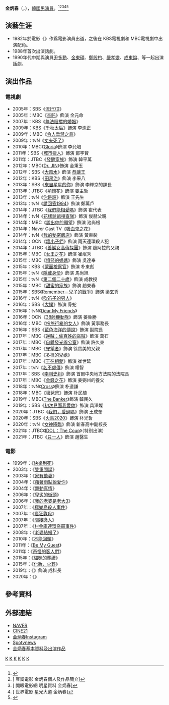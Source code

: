 {{藝人
|姓名 = 金炳春
|類型 = 男演員
|圖片 = 
|圖片尺寸 = 
|圖片簡介 = 
|本名 = 
|外文名 = 김병춘
|外文 = ko
|羅馬拼音 = Kim Byeong Chun
|英文名 =
|暱稱 =
|其他藝名 = 
|國籍 = {{KOR}}
|出生日期 = {{birth_date_and_age|1966|6|13}}
|出生地點 = {{KOR}}
|宗教信仰 = 
|語言 = [[韓語|韓語]]
|職業 = [[演員|演員]]
|教育程度 = [[首爾藝術大學|首爾藝術大學]]戲劇系 學士
|配偶  = 趙京美（音譯，韓文 조경미）
|兒女 = 1子
|出道作 = 
|出道日期 = 
|代表作 = 
|活躍年代 = 1982年～現在
|唱片公司 = 
|經紀公司 = BaleulJeong Entertainment（株）
| IMDb = 2258705
|相關團體 = 
|網站 = 
}}

'''金炳春'''（{{lang-ko|김병춘}}，{{bd|1966年|6月13日}}），[[韓國|韓國]][[男演員|男演員]]。<ref>{{Cite web |url=https://baike.baidu.com/item/%E9%87%91%E7%82%B3%E6%98%A5 |title=百度百科 金炳春簡介{{zh-cn}} |accessdate=2020-09-20 |archive-date=2019-07-01 |archive-url=https://web.archive.org/web/20190701071546/https://baike.baidu.com/item/%E9%87%91%E7%82%B3%E6%98%A5 |dead-url=no }}</ref><ref>[{{Cite web |url=https://movie.douban.com/celebrity/1359499/ |title=豆瓣電影 金炳春個人及作品簡介{{zh-cn}} |accessdate=2018-05-31 |archive-date=2018-06-17 |archive-url=https://web.archive.org/web/20180617192826/https://movie.douban.com/celebrity/1359499/ |dead-url=no }} 豆瓣電影 金炳春個人及作品簡介{{zh-cn}}]</ref><ref>[{{Cite web |url=http://app2.atmovies.com.tw/star/SQOKIF3041/ |title=開眼電影網 明星資料 金炳春{{zh-tw}} |accessdate=2018-05-31 |archive-date=2019-07-01 |archive-url=https://web.archive.org/web/20190701071546/http://app2.atmovies.com.tw/star/SQOKIF3041/ |dead-url=no }} 開眼電影網 明星資料 金炳春{{zh-tw}}]</ref><ref>[{{Cite web |url=http://www.worldscreen.com.tw/starts.php?start_id=6933 |title=世界電影 星光大道 金炳春{{zh-tw}} |accessdate=2018-05-31 |archive-date=2019-07-01 |archive-url=https://web.archive.org/web/20190701071545/http://www.worldscreen.com.tw/starts.php?start_id=6933 |dead-url=no }} 世界電影 星光大道 金炳春{{zh-tw}}]</ref><ref>{{Cite web |url=http://www.twword.com/wiki/%E9%87%91%E7%82%B3%E6%98%A5 |title=台灣WORD 金炳春{{zh-tw}} |accessdate=2020-09-20 |archive-date=2019-07-01 |archive-url=https://web.archive.org/web/20190701071545/http://www.twword.com/wiki/%E9%87%91%E7%82%B3%E6%98%A5 |dead-url=no }}</ref>

== 演藝生涯 ==
*1982年於電影《{{link-ko|明日棒球王|내일은 야구왕}}》作爲電影演員出道，之後在 KBS電視劇和 MBC電視劇中出演配角。
*1988年首次出演話劇。
*1990年代中期與演員[[尹多勳|尹多勳]]、[[金東碩|金東碩]]、[[鄭殷杓|鄭殷杓]]、[[嚴孝燮|嚴孝燮]]、[[成東鎰|成東鎰]]、{{link-ko|趙升衍|조승연 (배우)}}等一起出演話劇。

== 演出作品 ==
=== 電視劇 ===
*2005年：SBS《[[流行70|流行70]]》 
*2005年：MBC《[[辛旽_(電視劇)|辛旽]]》飾演 金元命
*2007年：KBS《[[無法阻擋的婚姻|無法阻擋的婚姻]]》
*2009年：KBS《[[千秋太后_(電視劇)|千秋太后]]》飾演 李洙正
*2009年：MBC《[[令人垂涎之島|令人垂涎之島]]》
*2009年：tvN《[[丈夫死了|丈夫死了]]》
*2010年：MBC《[[Gloria_(電視劇)|Gloria]]》飾演 李允培
*2011年：SBS《[[城市獵人_(韓國電視劇)|城市獵人]]》飾演 鄭宇賢
*2011年：JTBC《[[發酵家族|發酵家族]]》飾演 韓平萬
*2012年：MBC《[[Dr._JIN|Dr. JIN]]》飾演 金秉玉
*2012年：SBS《[[大風水|大風水]]》飾演 [[恭讓王|恭讓王]]
*2012年：KBS《[[田禹治_(電視劇)|田禹治]]》飾演 李采八
*2013年：SBS《[[來自星星的你|來自星星的你]]》飾演 李輝京的課長
*2013年：JTBC《[[荊棘花|荊棘花]]》飾演 姜主哲
*2013年：tvN《[[你是誰_(2013年電視劇)|你是誰]]》飾演 王先生
*2013年：tvN《[[請回答1994|請回答1994]]》飾演 鄭萬戶
*2014年：JTBC《[[我們能相愛嗎|我們能相愛嗎]]》飾演 崔代表
*2014年：tvN《[[花樣爺爺搜查隊|花樣爺爺搜查隊]]》飾演 俊赫父親
*2014年：MBC《[[說出你的願望|說出你的願望]]》飾演 池尚根
*2014年：Naver Cast TV《[[吸血鬼之花|吸血鬼之花]]》
*2014年：tvN《[[我的秘密飯店|我的秘密飯店]]》飾演 黃東裴
*2014年：OCN《[[壞小子們|壞小子們]]》飾演 雨天連環殺人犯
*2014年：JTBC《[[善巖女高偵探團|善巖女高偵探團]]》飾演 趙阿拉的父親
*2015年：MBC《[[女王之花|女王之花]]》飾演 崔岷秀
*2015年：MBC《[[憤怒的媽媽|憤怒的媽媽]]》飾演 吳達奉
*2015年：KBS《[[蒙面檢察官|蒙面檢察官]]》飾演 朴東彪
*2015年：tvN《[[隱藏身份|隱藏身份]]》飾演 馬尚旭
*2015年：tvN《[[第二個二十歲|第二個二十歲]]》飾演 成教授
*2015年：MBC《[[甜蜜的家族|甜蜜的家族]]》飾演 趙東春
*2015年：SBS《[[Remember－兒子的戰爭|Remember－兒子的戰爭]]》飾演 梁玄秀
*2016年：tvN《[[吹笛子的男人|吹笛子的男人]]》
*2016年：SBS《[[大撲|大撲]]》飾演 骨蛇
*2016年：tvN《[[Dear_My_Friends|Dear My Friends]]》
*2016年：OCN《[[38師機動隊|38師機動隊]]》飾演 姜魯勝
*2016年：MBC《[[拖旅行箱的女人|拖旅行箱的女人]]》飾演 黃事務長
*2016年：SBS《[[藍色海洋的傳說|藍色海洋的傳說]]》飾演 副院長
*2017年：MBC《[[逆賊：偷百姓的盜賊|逆賊：偷百姓的盜賊]]》飾演 萬石
*2017年：MBC《[[自體發光辦公室|自體發光辦公室]]》飾演 許久東
*2017年：MBC《[[守望者|守望者]]》飾演 徐寶美的父親
*2017年：MBC《[[多樣的兒媳|多樣的兒媳]]》
*2017年：MBC《[[王在相愛|王在相愛]]》飾演 崔世延
*2017年：tvN《[[名不虛傳|名不虛傳]]》飾演 權智
*2017年：SBS《[[李判史判|李判史判]]》飾演 首爾中央地方法院的法院長
*2017年：MBC《[[金錢之花|金錢之花]]》飾演 姜弼州的養父
*2018年：tvN《[[Cross_(電視劇)|Cross]]》飾演 朴道謙
*2018年：MBC《[[壞爸爸|壞爸爸]]》飾演 朴民植
*2019年：MBC《[[The_Banker_(電視劇)|The Banker]]》飾演 韓民久
*2019年：SBS《[[初次見面我愛你_(韓國電視劇)|初次見面我愛你]]》飾演 具澤燦
*2020年：JTBC《[[我們，愛過嗎|我們，愛過嗎]]》飾演 王成奎
*2020年：SBS《[[火鳥2020|火鳥2020]]》飾演 朴光哲
*2020年：tvN《[[女神降臨_(電視劇)|女神降臨]]》飾演 新春高中副校長
*2021年：JTBC《[[IDOL：The_Coup|IDOL：The Coup]]》（特別出演）
*2021年：JTBC《[[只一人_(電視劇)|只一人]]》飾演 趙醫生

=== 電影 ===
*1999年：《[[快樂到死|快樂到死]]》
*2003年：《[[雙重間諜_(電影)|雙重間諜]]》
*2003年：《[[家有艷妻|家有艷妻]]》
*2004年：《[[藉著雨點說愛你_(電影)|藉著雨點說愛你]]》
*2004年：《[[舞動真情|舞動真情]]》
*2006年：《[[卑劣的街頭|卑劣的街頭]]》
*2006年：《[[我的老婆是老大3|我的老婆是老大3]]》
*2007年：《[[極樂島殺人事件|極樂島殺人事件]]》
*2007年：《[[瘋狂謀殺|瘋狂謀殺]]》
*2007年：《[[間接戀人|間接戀人]]》
*2007年：《[[村金庫連環盜竊事件|村金庫連環盜竊事件]]》
*2008年：《[[老婆結婚了|老婆結婚了]]》
*2010年：《[[不能回頭|不能回頭]]》
*2011年：《[[Be_My_Guest|Be My Guest]]》
*2011年：《[[奇怪的客人們|奇怪的客人們]]》
*2015年：《[[貓咪的葬禮|貓咪的葬禮]]》
*2015年：《[[化妝，火葬|化妝，火葬]]》
*2019年：《{{link-ko|緝凶對決|비스트 (2019년 영화)}}》飾演 成科長
*2020年：《{{link-ko|說唱藝人|소리꾼}}》

== 參考資料 ==
{{reflist}}

== 外部連結 ==
*[http://people.search.naver.com/search.naver?where=nexearch&sm=tab_ppn&query=%EA%B9%80%EB%B3%91%EC%B6%98&os=161847&ie=utf8&key=PeopleService NAVER] {{Wayback|url=http://people.search.naver.com/search.naver?where=nexearch&sm=tab_ppn&query=%EA%B9%80%EB%B3%91%EC%B6%98&os=161847&ie=utf8&key=PeopleService |date=20160304135552 }}{{ko}}
*[http://www.cine21.com/news/view/?mag_id=64628 CINE21] {{Wayback|url=http://www.cine21.com/news/view/?mag_id=64628 |date=20190701071546 }}{{ko}}
*[https://www.instagram.com/explore/tags/김병춘배우님/ 金炳春Instagram] {{Wayback|url=https://www.instagram.com/explore/tags/%EA%B9%80%EB%B3%91%EC%B6%98%EB%B0%B0%EC%9A%B0%EB%8B%98/ |date=20190701071546 }}{{ko}}
*[http://www.spotvnews.co.kr/?mod=news&act=articleView&idxno=135902 Spotvnews] {{Wayback|url=http://www.spotvnews.co.kr/?mod=news&act=articleView&idxno=135902 |date=20190701071546 }}{{ko}}
*[http://kr.dorama.info/pf-3335.html 金炳春基本資料及出演作品] {{Wayback|url=http://kr.dorama.info/pf-3335.html |date=20180618181410 }}{{zh-tw}}

[[Category:韓國電視演員|K]]
[[Category:韓國電影演員|K]]
[[Category:韓國話劇演員|K]]
[[Category:首爾藝術大學校友|K]]
[[Category:金姓|K]]
[[Category:韓國男演員|K]]
